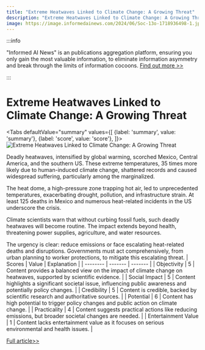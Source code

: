 ```yaml
---
title: "Extreme Heatwaves Linked to Climate Change: A Growing Threat"
description: "Extreme Heatwaves Linked to Climate Change: A Growing Threat"
image: https://image.informedainews.com/2024/06/Soc-13o-1718936498-1.jpg
---
```



:::info

"Informed AI News" is an publications aggregation platform, ensuring you only gain the most valuable information, to eliminate information asymmetry and break through the limits of information cocoons.  [Find out more >>](/)

:::

# Extreme Heatwaves Linked to Climate Change: A Growing Threat


<Tabs
	defaultValue="summary"
	values={[
	{label: 'summary', value: 'summary'},
	{label: 'score', value: 'score'},
]}>
<TabItem value="summary">
<img
  src="https://image.informedainews.com/2024/06/Soc-13o-1718936498-1.jpg"
  alt="Extreme Heatwaves Linked to Climate Change: A Growing Threat"
/>



Deadly heatwaves, intensified by global warming, scorched Mexico, Central America, and the southern US. These extreme temperatures, 35 times more likely due to human-induced climate change, shattered records and caused widespread suffering, particularly among the marginalized.

The heat dome, a high-pressure zone trapping hot air, led to unprecedented temperatures, exacerbating drought, pollution, and infrastructure strain. At least 125 deaths in Mexico and numerous heat-related incidents in the US underscore the crisis.

Climate scientists warn that without curbing fossil fuels, such deadly heatwaves will become routine. The impact extends beyond health, threatening power supplies, agriculture, and water resources.

The urgency is clear: reduce emissions or face escalating heat-related deaths and disruptions. Governments must act comprehensively, from urban planning to worker protections, to mitigate this escalating threat.
</TabItem>
<TabItem value="score">
	| Scores     | Value   | Explanation |
	| -------- | ------- | ------- |
	| Objectivity  | 5    | Content provides a balanced view on the impact of climate change on heatwaves, supported by scientific evidence.    |
	| Social Impact | 5     | Content highlights a significant societal issue, influencing public awareness and potentially policy changes.    |
	| Credibility    | 5    | Content is credible, backed by scientific research and authoritative sources.    |
	| Potential    | 6    | Content has high potential to trigger policy changes and public action on climate change.    |
	| Practicality    | 4    | Content suggests practical actions like reducing emissions, but broader societal changes are needed.    |
	| Entertainment Value    | 1    | Content lacks entertainment value as it focuses on serious environmental and health issues.    |
</TabItem>
</Tabs>

[Full article>>](https://www.theguardian.com/environment/article/2024/jun/20/mexico-central-america-us-heatwave)
